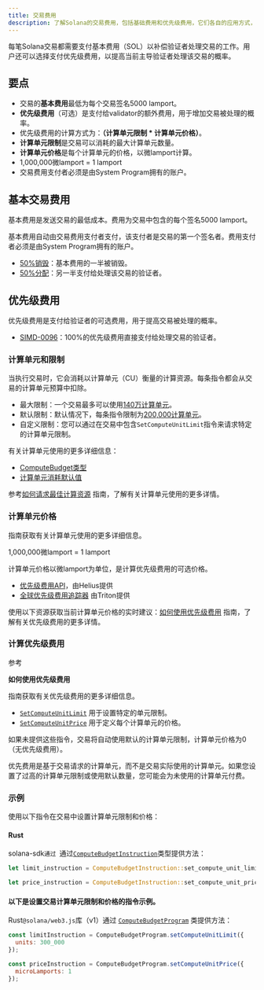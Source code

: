 ```yaml
---
title: 交易费用
description: 了解Solana的交易费用，包括基础费用和优先级费用，它们各自的应用方式，以及在交易中管理计算单元的最佳实践。
---
```


每笔Solana交易都需要支付基本费用（SOL）以补偿验证者处理交易的工作。用户还可以选择支付优先级费用，以提高当前主导验证者处理该交易的概率。

## 要点

* 交易的**基本费用**最低为每个交易签名5000 lamport。
* **优先级费用**（可选）是支付给validator的额外费用，用于增加交易被处理的概率。
* 优先级费用的计算方式为：**（计算单元限制 \* 计算单元价格）**。
* **计算单元限制**是交易可以消耗的最大计算单元数量。
* **计算单元价格**是每个计算单元的价格，以微lamport计算。
* 1,000,000微lamport = 1 lamport
* 交易费用支付者必须是由System Program拥有的账户。

## 基本交易费用

基本费用是发送交易的最低成本。费用为交易中包含的每个签名5000 lamport。

基本费用自动由交易费用支付者支付，该支付者是交易的第一个签名者。费用支付者必须是由System
Program拥有的账户。

* [50%销毁](https://github.com/anza-xyz/agave/blob/v2.1.13/sdk/fee-calculator/src/lib.rs#L70)：基本费用的一半被销毁。
* [50%分配](https://github.com/anza-xyz/agave/blob/e621336acad4f5d6e5b860eaa1b074b01c99253c/runtime/src/bank/fee_distribution.rs#L58-L62)：另一半支付给处理该交易的验证者。

## 优先级费用

优先级费用是支付给验证者的可选费用，用于提高交易被处理的概率。

* [SIMD-0096](https://github.com/solana-foundation/solana-improvement-documents/blob/main/proposals/0096-reward-collected-priority-fee-in-entirety.md)：100%的优先级费用直接支付给处理交易的验证者。

### 计算单元和限制

当执行交易时，它会消耗以计算单元（CU）衡量的计算资源。每条指令都会从交易的计算单元预算中扣除。

* 最大限制：一个交易最多可以使用[140万计算单元](https://github.com/anza-xyz/agave/blob/v2.1.13/compute-budget/src/compute_budget_limits.rs#L14)。
* 默认限制：默认情况下，每条指令限制为[200,000计算单元](https://github.com/anza-xyz/agave/blob/v2.1.13/compute-budget/src/compute_budget_limits.rs#L10)。
* 自定义限制：您可以通过在交易中包含`SetComputeUnitLimit`指令来请求特定的计算单元限制。

有关计算单元使用的更多详细信息：

* [ComputeBudget类型](https://github.com/anza-xyz/agave/blob/v2.1.13/compute-budget/src/compute_budget.rs#L22-L130)
* [计算单元消耗默认值](https://github.com/anza-xyz/agave/blob/v2.1.13/compute-budget/src/compute_budget.rs#L149-L197)

参考[如何请求最佳计算资源](/developers/guides/advanced/how-to-request-optimal-compute)
指南，了解有关计算单元使用的更多详情。

### 计算单元价格

指南获取有关计算单元使用的更多详细信息。

<Callout>1,000,000微lamport = 1 lamport</Callout>

计算单元价格以微lamport为单位，是计算优先级费用的可选价格。

* [优先级费用API](https://docs.helius.dev/solana-apis/priority-fee-api)，由Helius提供
* [全球优先级费用追踪器](https://triton.one/solana-prioritization-fees/)
  由Triton提供

使用以下资源获取当前计算单元价格的实时建议：[如何使用优先级费用](/developers/guides/advanced/how-to-use-priority-fees)
指南，了解有关优先级费用的更多详情。

### 计算优先级费用

参考

**如何使用优先级费用**

指南获取有关优先级费用的更多详细信息。

* [`SetComputeUnitLimit`](https://github.com/anza-xyz/agave/blob/v2.1.13/sdk/src/compute_budget.rs#L42-L44)
  用于设置特定的单元限制。
* [`SetComputeUnitPrice`](https://github.com/anza-xyz/agave/blob/v2.1.13/sdk/src/compute_budget.rs#L48-L50)
  用于定义每个计算单元的价格。

<Callout>
  如果未提供这些指令，交易将自动使用默认的计算单元限制，计算单元价格为0（无优先级费用）。

  优先费用是基于交易请求的计算单元，而不是交易实际使用的计算单元。如果您设置了过高的计算单元限制或使用默认数量，您可能会为未使用的计算单元付费。
</Callout>

### 示例

使用以下指令在交易中设置计算单元限制和价格：

#### Rust

solana-sdk`通过 `通过[`ComputeBudgetInstruction`](https://github.com/anza-xyz/agave/blob/v2.1.13/sdk/src/compute_budget.rs#L17-L31)类型提供方法：

```rust
let limit_instruction = ComputeBudgetInstruction::set_compute_unit_limit(300_000);

let price_instruction = ComputeBudgetInstruction::set_compute_unit_price(1);
```

#### 以下是设置交易计算单元限制和价格的指令示例。

Rust`@solana/web3.js`库（v1）通过
[`ComputeBudgetProgram`](https://solana-labs.github.io/solana-web3.js/v1.x/classes/ComputeBudgetProgram.html)
类提供方法：

```js
const limitInstruction = ComputeBudgetProgram.setComputeUnitLimit({
  units: 300_000
});

const priceInstruction = ComputeBudgetProgram.setComputeUnitPrice({
  microLamports: 1
});
```
